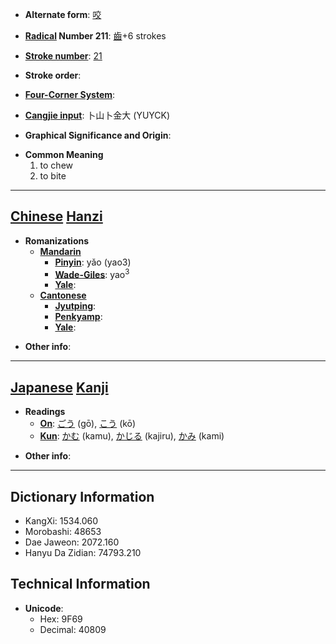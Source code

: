 * '''Alternate form''': [[咬]]

* '''[[Wiktionary:Chinese radical index| Radical]] Number 211''': [[Wiktionary:Chinese radical index 齒|齒]]+6 strokes

* '''[[Wiktionary:Chinese total strokes index|Stroke number]]''': [[Wiktionary:Chinese total strokes index 21|21]]

* '''Stroke order''': 

* '''[[Wiktionary:Chinese four corner index|Four-Corner System]]''': 

* '''[[Wiktionary:Chinese Cangjie index|Cangjie input]]''': 卜山卜金大 (YUYCK)

* '''Graphical Significance and Origin''': 

* '''Common Meaning'''
*#to chew
*# to bite


----

== [[Chinese]] [[Hanzi]] ==

* '''Romanizations'''
** '''[[Mandarin]]'''
*** '''[[Pinyin]]''': yǎo (yao3)
*** '''[[Wade-Giles]]''': yao<sup>3</sup>
*** '''[[Yale]]''': 
** '''[[Cantonese]]'''
*** '''[[Jyutping]]''':
*** '''[[Penkyamp]]''': 
*** '''[[Yale]]''': 

* '''Other info''': 

----

== [[Japanese]] [[Kanji]] ==

* '''Readings'''
** '''[[On]]''': [[ごう]] (gō), [[こう]] (kō)
** '''[[Kun]]''': [[かむ]] (kamu), [[かじる]] (kajiru), [[かみ]] (kami)

* '''Other info''':  

----

== Dictionary Information ==

* KangXi: 1534.060
* Morobashi: 48653
* Dae Jaweon: 2072.160
* Hanyu Da Zidian: 74793.210

== Technical Information ==

* '''Unicode''':
** Hex: 9F69
** Decimal: 40809